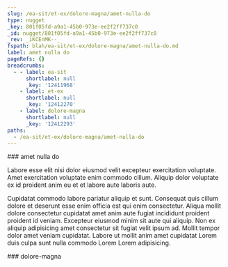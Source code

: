 ```yaml
---
slug: /ea-sit/et-ex/dolore-magna/amet-nulla-do
type: nugget
_key: 801f05fd-a9a1-45b0-973e-ee2f2ff737c0
_id: nugget/801f05fd-a9a1-45b0-973e-ee2f2ff737c0
_rev: _iKCEnMK--_
fspath: blah/ea-sit/et-ex/dolore-magna/amet-nulla-do.md
label: amet nulla do
pageRefs: {}
breadcrumbs:
  - - label: ea-sit
      shortlabel: null
      _key: '12411968'
    - label: et-ex
      shortlabel: null
      _key: '12412270'
    - label: dolore-magna
      shortlabel: null
      _key: '12412293'
paths:
  - /ea-sit/et-ex/dolore-magna/amet-nulla-do
---
```


<NuggetArea>
<Nugget slug="/ea-sit/et-ex/dolore-magna/amet-nulla-do" type="nugget" _key="801f05fd-a9a1-45b0-973e-ee2f2ff737c0" _id="nugget/801f05fd-a9a1-45b0-973e-ee2f2ff737c0" _rev="_iKCEnMK--_" fspath="blah/ea-sit/et-ex/dolore-magna/amet-nulla-do.md" label="amet nulla do" paths="/ea-sit/et-ex/dolore-magna/amet-nulla-do">
<NuggetBody>
### amet nulla do

Labore esse elit nisi dolor eiusmod velit excepteur exercitation voluptate. Amet exercitation voluptate enim commodo cillum. Aliquip dolor voluptate ex id proident anim eu et et labore aute laboris aute.

Cupidatat commodo labore pariatur aliquip et sunt. Consequat quis cillum dolore et deserunt esse enim officia est qui enim consectetur. Aliqua mollit dolore consectetur cupidatat amet anim aute fugiat incididunt proident proident id veniam. Excepteur eiusmod minim sit aute qui aliquip. Non ex aliquip adipisicing amet consectetur sit fugiat velit ipsum ad. Mollit tempor dolor amet veniam cupidatat. Labore ut mollit anim amet cupidatat Lorem duis culpa sunt nulla commodo Lorem Lorem adipisicing.

</NuggetBody>
<Breadcrumbs>
<Crumbs>
<Crumb _key="12411968" label="ea-sit" /><Crumb _key="12412270" label="et-ex" /><Crumb _key="12412293" label="dolore-magna" />
</Crumbs>
</Breadcrumbs>
</Nugget>

<NuggetsInbound>
</NuggetsInbound>
<NuggetsOutbound>
</NuggetsOutbound>
</NuggetArea>
<PassagesInbound>
<Passage direction="inbound" type="passage" _key="12412293" _id="passage/12412293" _rev="_iKCEnMK---" label="dolore-magna" passage="dolore-magna" fspath="blah/ea-sit/et-ex/dolore-magna" paths="/ea-sit/et-ex/dolore-magna" slug="/ea-sit/et-ex/dolore-magna">
<NuggetBody>
### dolore-magna

</NuggetBody>
<Breadcrumbs>
<Crumbs>
<Crumb _key="12411968" label="ea-sit" /><Crumb _key="12412270" label="et-ex" />
</Crumbs>
</Breadcrumbs>
</Passage>

</PassagesInbound>
<PassagesOutbound>
</PassagesOutbound>